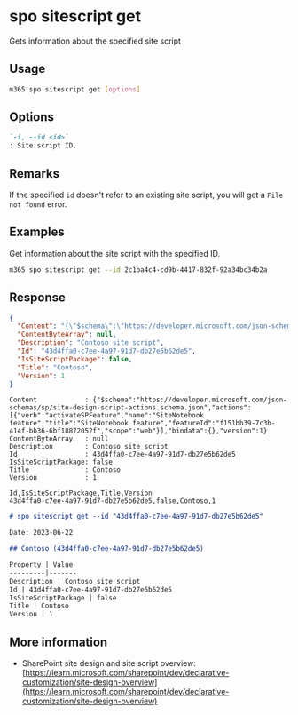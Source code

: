 
# spo sitescript get

Gets information about the specified site script

## Usage

```sh
m365 spo sitescript get [options]
```

## Options

```md definition-list
`-i, --id <id>`
: Site script ID.
```

<Global />

## Remarks

If the specified `id` doesn't refer to an existing site script, you will get a `File not found` error.

## Examples

Get information about the site script with the specified ID.

```sh
m365 spo sitescript get --id 2c1ba4c4-cd9b-4417-832f-92a34bc34b2a
```

## Response

<Tabs>
  <TabItem value="JSON">

  ```json
  {
    "Content": "{\"$schema\":\"https://developer.microsoft.com/json-schemas/sp/site-design-script-actions.schema.json\",\"actions\":[{\"verb\":\"activateSPFeature\",\"name\":\"SiteNotebook feature\",\"title\":\"SiteNotebook feature\",\"featureId\":\"f151bb39-7c3b-414f-bb36-6bf18872052f\",\"scope\":\"web\"}],\"bindata\":{},\"version\":1}",
    "ContentByteArray": null,
    "Description": "Contoso site script",
    "Id": "43d4ffa0-c7ee-4a97-91d7-db27e5b62de5",
    "IsSiteScriptPackage": false,
    "Title": "Contoso",
    "Version": 1
  }
  ```

  </TabItem>
  <TabItem value="Text">

  ```text
  Content            : {"$schema":"https://developer.microsoft.com/json-schemas/sp/site-design-script-actions.schema.json","actions":[{"verb":"activateSPFeature","name":"SiteNotebook feature","title":"SiteNotebook feature","featureId":"f151bb39-7c3b-414f-bb36-6bf18872052f","scope":"web"}],"bindata":{},"version":1}
  ContentByteArray   : null
  Description        : Contoso site script
  Id                 : 43d4ffa0-c7ee-4a97-91d7-db27e5b62de5
  IsSiteScriptPackage: false
  Title              : Contoso
  Version            : 1
  ```

  </TabItem>
  <TabItem value="CSV">

  ```csv
  Id,IsSiteScriptPackage,Title,Version
  43d4ffa0-c7ee-4a97-91d7-db27e5b62de5,false,Contoso,1
  ```

  </TabItem>
  <TabItem value="Markdown">

  ```md
  # spo sitescript get --id "43d4ffa0-c7ee-4a97-91d7-db27e5b62de5"

  Date: 2023-06-22

  ## Contoso (43d4ffa0-c7ee-4a97-91d7-db27e5b62de5)

  Property | Value
  ---------|-------
  Description | Contoso site script
  Id | 43d4ffa0-c7ee-4a97-91d7-db27e5b62de5
  IsSiteScriptPackage | false
  Title | Contoso
  Version | 1
  ```

  </TabItem>
</Tabs>

## More information

- SharePoint site design and site script overview: [https://learn.microsoft.com/sharepoint/dev/declarative-customization/site-design-overview](https://learn.microsoft.com/sharepoint/dev/declarative-customization/site-design-overview)
